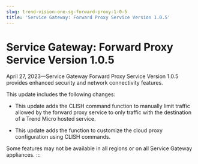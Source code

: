 ```yaml
---
slug: trend-vision-one-sg-forward-proxy-1-0-5
title: 'Service Gateway: Forward Proxy Service Version 1.0.5'
---
```

# Service Gateway: Forward Proxy Service Version 1.0.5

April 27, 2023—Service Gateway Forward Proxy Service Version 1.0.5 provides enhanced security and network connectivity features.

This update includes the following changes:

- This update adds the CLISH command function to manually limit traffic allowed by the forward proxy service to only traffic with the destination of a Trend Micro hosted service.

- This update adds the function to customize the cloud proxy configuration using CLISH commands.

Some features may not be available in all regions or on all Service Gateway appliances.
:::

